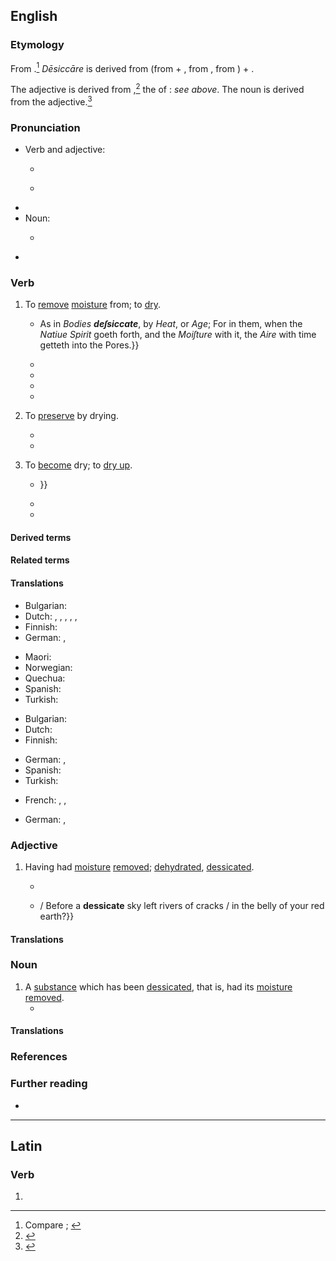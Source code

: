 ==English==
{{was wotd|2019|April|30}}

===Etymology===
{{PIE root|en|seyk}}
From {{der|en|la|dēsiccāre||to dry completely, dry up}} {{suffix|en||ate|pos2=''verb suffix indicating acting in the specified manner''}}.<ref>Compare {{R:OED Online|pos=v|id=50817|date=1895|nodot=yes}}; {{R:Lexico}}</ref> ''Dēsiccāre'' is derived from {{m|la|dēsiccō||to desiccate, dry up; to drain dry}} (from {{m|la|dē-|pos=''prefix meaning ‘completely, to exhaustion’''}} + {{m|la|siccō||to dry; to drain, exhaust}}, from {{m|la|siccus||dry}}, from {{der|en|ine-pro|*seyk-}}) + {{m|la|-āre}}.

The adjective is derived from {{der|en|la|dēsiccātus||dried up}},<ref>{{R:OED Online|pos=adj|id=50816|date=1895}}</ref> the {{glossary|perfect}} {{glossary|passive}} {{glossary|participle}} of {{m|la|dēsiccō}}: ''see above''. The noun is derived from the adjective.<ref>{{R:OED Online|pos=n|id=50815|date=1972}}</ref>

===Pronunciation===
* Verb and adjective:
** {{a|RP}} {{IPA|en|/ˈdɛsɪkeɪt/|/dɪˈsɪkeɪt/|qual2=archaic}}
** {{a|GA}} {{IPA|en|/ˈdɛsɪkeɪt/}}
* {{audio|en|LL-Q1860 (eng)-Vealhurl-desiccate.wav |Audio (UK)}}
* Noun:
** {{a|RP|GA}} {{IPA|en|/ˈdɛsɪkət/}}
* {{hyphenation|en|de|sic|cate}}
{{rfap|en}}

===Verb===
{{en-verb|desiccat}}

# {{lb|en|transitive}} To [[remove#Verb|remove]] [[moisture]] from; to [[dry#Verb|dry]]. {{defdate|from late 16th c.}}
#: {{synonyms|en|dehydrate|exiccate|q2=obsolete|exsiccate|parch}}
#: {{antonyms|en|hydrate|moisten|moisturize|wet}}
#* {{RQ:Bacon Sylva Sylvarum|century=IX|chapter=Experiment Solitary Touching the Two Kinds of Pneumaticals in Bodies|page=215|para=842|passage={{...}} As in ''Bodies '''deſsiccate''''', by ''Heat'', or ''Age''; For in them, when the ''Natiue Spirit'' goeth forth, and the ''Moiſture'' with it, the ''Aire'' with time getteth into the Pores.}}
#* {{quote-journal|en|author=Henry Gibbons|title=Notes on the Climate of San Francisco and of California, with Special Relation to Pulmonary Disorders|editors=Henry Gibbons and Henry Gibbons, Jr.|journal=Pacific Medical and Surgical Journal|location=San Francisco, Calif.|publisher=Bonnard & Daly, printers,{{nb...|609 Merchant Street.}}|month=February|year=1876|volume=XVIII|issue=9|page=403|pageurl=https://books.google.com/books?id=tGAsAAAAYAAJ&pg=PA403|oclc=1013215999|passage=Except on the borders of the ocean, and on the mountain sides where it deposits moisture in a visible form, the sea breeze has a drying effect. It '''desiccates''' the soil with rapidity.}}
#* {{quote-journal|en|author=Howard A[twood] Kelly|authorlink=Howard Atwood Kelly|author2=William Neill, Jr.|title=The Treatment of Tumors of the Bladder|editor=Charles Wood Fassett|journal=The Medical Herald and Physiotherapist|location=Kansas City, Mo.|publisher=[s.n.]|month=July|year=1924|volume=XLIII|issue=7|page=161|pageurl=https://books.google.com/books?id=ib9XAAAAMAAJ&pg=PA161|column=2|oclc=11745944|passage=[George A.] Wyeth, who is also a first class surgeon, as well as urologist, has made use of the desiccation and endothermic method to destroy tumors in the bladder by making a suprapublic opening and then penetrating and '''desiccating''' the disease in an area all around the base of the tumor which is then undermined, '''desiccated''', and removed.}}
#* {{quote-book|en|author=Stanley B. Carpenter|author2=Jay R. Bentley|author3=Charles A. Graham|chapter=Results|title=Moisture Contents of Brushland Fuels Desiccated for Burning|series=U.S.D.A. Forest Service Research Note|seriesvolume=PSW-202|location=Berkeley, Calif.|publisher=Pacific Southwest Forest and Range Experiment Station, [[w:United States Forest Service|Forest Service]], [[w:United States Department of Agriculture|U.S. Department of Agriculture]]|year=1970|page=4|pageurl=https://books.google.com/books?id=C1yJw0y6Pm8C&pg=PP4|column=2|oclc=45133583|passage=At the time of spring burning in 1968 the leaves and small stems of standing manzanita plants had been thoroughly '''dessicated''' by the spray treatment first applied in November, 1966.}}
#* {{quote-book|en|author=James O. Dealy|author2=Arthur M. Killin|chapter=Appendix B: Sampling and Analytical Techniques|title=Engineering and Cost Study of the Ferroalloy Industry|series=Publication|seriesvolume=no. EPA-450/2-74-008|location=North Carolina|publisher=Office of Air and Waste Management, Office of Air Quality Planning and Standards, [[w:United States Environmental Protection Agency|Environmental Protection Agency]]|month=May|year=1974|page=B-7|pageurl=https://books.google.com/books?id=KWrrMDujHfIC&pg=RA5-SL1-PA53|column=3|oclc=1562182|passage=Transfer the acetone washings to a tared beaker and evaporate to dryness at ambient temperature and pressure. '''Desiccate''' and dry to a constant weight.}}
# {{lb|en|transitive}} To [[preserve#Verb|preserve]] by drying. {{defdate|from late 16th c.}}
#* {{quote-journal|en|author=“Uncle Gib”|title=Children’s Corner|url=https://digitised-collections.unimelb.edu.au/bitstream/handle/11343/21263/269490_UDS2010852-33.pdf|archiveurl=https://web.archive.org/web/20190430173545/https://digitised-collections.unimelb.edu.au/bitstream/handle/11343/21263/269490_UDS2010852-33.pdf|archivedate=30 April 2019|magazine=Gibsonia Gazette|location=Perth, W.A.|publisher=Issued by the House of {{w|Foy & Gibson}}|month=July|year=1929|volume=3|issue=8|page=6|pageurl=https://digitised-collections.unimelb.edu.au/bitstream/handle/11343/21263/269490_UDS2010852-33.pdf#page=6|oclc=437345932|passage=The nuts are then passed into a double disc machine, and this travelling at a speed of 3,000 revolutions per minute '''desiccates''' the coconut.}}
#* {{quote-book|en|author=Committee on Food Protection, Food and Nutrition Board, Division of Biological Sciences, Assembly of Life Sciences, National Research Council|chapter=Nuts, Macaroni, and Noodle Products and Dry Blended Food|title=Prevention of Microbial and Parasitic Hazards Associated with Processed Foods: A Guide for the Food Processor|location=Washington, D.C.|publisher={{w|National Academy of Sciences}}|year=1975|page=71|pageurl=https://books.google.com/books?id=4nwrAAAAYAAJ&pg=PA71|isbn=978-0-309-02345-0|passage=All equipment used for removing the meat from the shell and for grinding, shredding, drying, classifying, and '''desiccating''' the coconut should be clean and free from pathogens.}}
# {{lb|en|intransitive|rare}} To [[become]] dry; to [[dry up]].
#* {{quote-journal|en|author=Thomas Spalding|authorlink=Thomas Spalding|title=Sugar Cane, &c.: Letter from the Secretary of the Treasury, in Reply to a Resolution of the House of Representatives of the 25th of January last, upon the Subject of the Cultivation of the Sugar Cane, and the Manufacture and Refinement of Sugar. [Doc. No. 62] [Letter from Thomas Spalding, Esq., dated Sapelo Island, near Darien, Containing Answers to Inquiries Respecting the Culture of the Sugar Cane, the Manufacture of Sugar, &c.]|journal=Executive Documents of the [[w:United States House of Representatives|House of Representatives]], at the Second Session of the Twenty-first [[w:United States Congress|Congress]],{{nb...|begun and held at the City of Washington, December 6, 1830. And in the Fifty-fifth Year of the Independence of the United States.}}|location=Washington, D.C.|publisher=Printed by {{w|Duff Green}}|date=1 September 1830|year_published=1831|volume=III|page=40|pageurl=https://books.google.com/books?id=GIgFAAAAQAAJ&pg=RA2-PA40|oclc=13401553|passage=Lately, in France, they stopped the boiling process in the preparation of brown sugar a few degrees before the point of crystallization, which is 243°, or 244°; and then spreading their syrup over their copper pans, placed round a stove or bake house, leave the syrup to '''desiccate''' slowly, and to crystallize in what they call the natural way; {{...}}}}
#* {{quote-book|en|author=Erasmus Wilson|authorlink=William James Erasmus Wilson|chapter=Diseases of the Hairs and Hair-follicles|title=A Practical and Theoretical Treatise on the Diagnosis, Pathology, & Treatment of Diseases of the Skin:{{nb...|Arranged According to a Natural System of Classification, and Preceded by an Outline of the Anatomy & Physiology of the Skin.}}|location=London|publisher=[[w:John Churchill (publisher)|John Churchill]],{{nb...|Princes Street, Soho.}}|year=1842|pages=345–346|pageurl=https://books.google.com/books?id=oG8ifXnAKA8C&pg=PA346|oclc=969501221|passage=Favus is a chronic inflammation of the hair-follicles, associated with the production of a peculiar yellowish substance which surrounds the cylinder of the hair, and is seen through the epidermis as a minute circular spot, not raised above the level of the skin. The yellow substance, after a short period, escapes from the follicles upon the surface of the epidermis, and '''desiccates''' into yellowish friable crusts, forming a distinct cup with an inverted border, around the base of each hair.}}
#* {{quote-journal|en|title=Preservation of Fruits|editors=[[w:Ebenezer Emmons|E[benezer] Emmons]], A. Osborn, and O. C. Gardiner|journal=American Quarterly Journal of Agriculture and Science|location=New York, N.Y.|publisher=Huntington & Savage,{{nb...|No. 216 Pearl Street.}}|month=October|year=1846|volume=IV|issue=VIII|page=301–302|pageurl=https://books.google.com/books?id=CLcEAAAAYAAJ&pg=RA2-PA302|oclc=5461675|passage=A dry atmosphere also preserves organic bodies from decay. This is exemplified in some parts of Texas and South America, where meat is readily preserved, though the country is warm if not hot. The fluids simply evaporate, and leave the harder parts to '''dessicate'''.{{sic|desiccate}}}}

====Derived terms====
{{col3|en|[[desiccated]] {{qualifier|adjective}}|desiccated coconut|desiccatedly|[[desiccating]] {{qualifier|adjective, noun}}|desiccation|desiccative|desiccator}}

====Related terms====
{{col3|en|desiccant|[[exiccate]], [[exiccation]] {{qualifier|obsolete}}|exsiccant|exsiccate|exsiccation|exsiccative|exsiccator}}

====Translations====
{{trans-top-also|to remove moisture from|dry}}
* Bulgarian: {{t+|bg|изсушавам}}
* Dutch: {{t+|nl|drogen}}, {{t+|nl|dehydreren}}, {{t|nl|deshydrateren}}, {{t+|nl|ontwateren}}, {{t+|nl|uitdrogen}}, {{t+|nl|verdrogen}}
* Finnish: {{t+|fi|kuivata}}
* German: {{t+|de|trocknen}}, {{t+|de|dörren}}
{{trans-mid}}
* Maori: {{t|mi|whakatārehe}}
* Norwegian: {{t|no|tørke}}
* Quechua: {{t|qu|ch'akichiy}}
* Spanish: {{t+|es|desecar}}
* Turkish: {{t+|tr|kurumak}}
{{trans-bottom}}

{{trans-top|to preserve by drying}}
* Bulgarian: {{t+|bg|суша}}
* Dutch: {{t+|nl|drogen}}
* Finnish: {{t+|fi|kuivata}}
{{trans-mid}}
* German: {{t+|de|trocknen}}, {{t+|de|dörren}}
* Spanish: {{t+|es|disecar}}
* Turkish: {{t+|tr|kurutmak}}
{{trans-bottom}}

{{checktrans-top}}
* French: {{t+check|fr|secher}}, {{t+check|fr|déshydrater}}, {{t-check|fr|[[mettre]] [[à sec]]}} <!-- was "[[mettre]] [[à sec]]" - assumed sum-of-parts; if an idiom, remove the wikilinks to the individual words. see [[User:Kephir/gadgets/xte#Translation_fixing]] -->
{{trans-mid}}
* German: {{t+check|de|trocknen}}, {{t-check|de|dehydratieren}}
{{trans-bottom}}

===Adjective===
{{en-adj}}

# Having had [[moisture]] [[remove#Verb|removed]]; [[dehydrated#Adjective|dehydrated]], [[dessicated#Adjective|dessicated]].
#: {{synonyms|en|dried}}
#* {{quote-journal|en|author=“Liolett”|title=On Vegetable Revivification|magazine=The Mirror of Literature, Amusement, and Instruction|location=London|publisher=Printed and published by [[w:John Limbird|J[ohn] Limbird]],{{nb...|143, Strand, (New Somerset House.)}}|date=21 May 1824|year_published=12 June 1824|volume=III|issue=LXXXVIII|page=388|pageurl=https://books.google.com/books?id=cMIRAAAAYAAJ&pg=PA388|column=1|oclc=728650805|passage=It [the ''byssus'' fungus] is not only capable of propagation by the most minute fragments, however rudely detached, but it also retains the principle of revivification for years together when in a '''desiccate''' state.}}
#* {{quote-journal|en|author=Loretta Diane Walker|title=Offsprings of Extremes [first published in ''Red River Review'']|editor=Barbara Blanks|magazine=A Galaxy of Verse|location=Garland, Tex.|publisher=A Galaxy of Verse Literary Foundation|month=August|year=2016|year_published=fall–winter 2016|volume=36|issue=2|page=89|pageurl=https://books.google.com./books?id=kiL4DQAAQBAJ&pg=PA89|isbn=978-1-365-51013-7|passage=How many years have you been here? / {{...}} / Before a '''dessicate''' sky left rivers of cracks / in the belly of your red earth?}}

====Translations====
{{trans-top-also|having had moisture removed|dehydrated|dessicated}}
{{trans-mid}}
{{trans-bottom}}

===Noun===
{{en-noun}}

# A [[substance]] which has been [[#Verb|dessicated]], that is, had its [[moisture]] [[remove#Verb|removed]].
#* {{quote-journal|en|author=Virgil A. Rhodius|author2=Carol A. Gross|authorlink2=Cross Gross|title=Using DNA Microarrays to Assay Part Function|editor={{w|Christopher Voigt}}|journal={{w|Methods in Enzymology}}|location=San Diego, Calif.|publisher={{w|Academic Press}}|year=2011|volume=497 (Synthetic Biology, Part A; Methods for Part/Device Characterization and Chassis Engineering)|section=section 5.3 (Cy3/Cy5 Coupling)|page=90|pageurl=https://books.google.com/books?id=E5Jv--GzuvcC&pg=PA90|isbn=978-0-12-385075-1|issn=0076-6879|passage=The Cy dyes are shipped as a '''desiccate''' in sealed packs.}}

====Translations====
{{trans-top|substance which has been dessicated}}
{{trans-mid}}
{{trans-bottom}}

===References===
<references />

===Further reading===
* {{pedia|dessication}}

----

==Latin==

===Verb===
{{la-verb-form|dēsiccāte}}

# {{inflection of|la|dēsiccō||2|p|pres|actv|impr}}